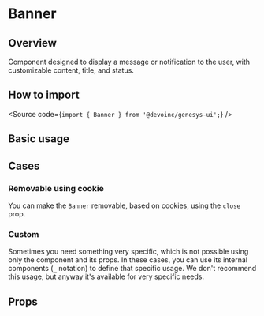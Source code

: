 

<Meta of={Stories} />

# Banner

## Overview

Component designed to display a message or notification to the user, with customizable content, title, and status.

## How to import

<Source code={`import { Banner } from '@devoinc/genesys-ui';`} />

## Basic usage

<Canvas of={Stories.Base} />

## Cases

### Removable using cookie

You can make the `Banner` removable, based on cookies, using the `close` prop.

<Canvas of={CaseStories.Cookie} />

### Custom

Sometimes you need something very specific, which is not possible using only the component and its props.
In these cases, you can use its internal components (`_` notation) to define that specific usage.
We don't recommend this usage, but anyway it's available for very specific needs.

<Canvas of={CaseStories.Custom} />

## Props

<ArgTypes of={Stories} />
